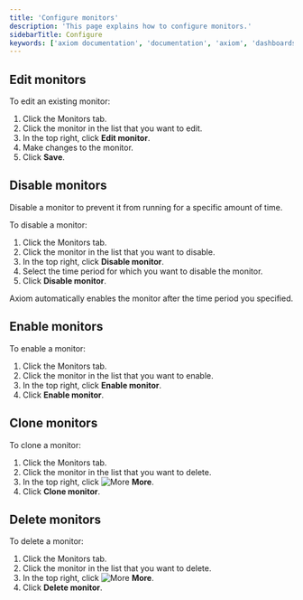```yaml
---
title: 'Configure monitors'
description: 'This page explains how to configure monitors.'
sidebarTitle: Configure
keywords: ['axiom documentation', 'documentation', 'axiom', 'dashboards', 'monitors', 'notifiers', 'slack', 'email', 'pagerduty', 'webhook', 'opsgenie', 'discord', 'discord webhook']
---
```


## Edit monitors

To edit an existing monitor:

1. Click the Monitors tab.
1. Click the monitor in the list that you want to edit.
1. In the top right, click **Edit monitor**.
1. Make changes to the monitor.
1. Click **Save**.

## Disable monitors

Disable a monitor to prevent it from running for a specific amount of time.

To disable a monitor:

1. Click the Monitors tab.
1. Click the monitor in the list that you want to disable.
1. In the top right, click **Disable monitor**.
1. Select the time period for which you want to disable the monitor.
1. Click **Disable monitor**.

Axiom automatically enables the monitor after the time period you specified.

## Enable monitors

To enable a monitor:

1. Click the Monitors tab.
1. Click the monitor in the list that you want to enable.
1. In the top right, click **Enable monitor**.
1. Click **Enable monitor**.

## Clone monitors

To clone a monitor:

1. Click the Monitors tab.
1. Click the monitor in the list that you want to delete.
1. In the top right, click <img src="/doc-assets/icons/ellipsis-vertical.svg" className="inline-icon" alt="More" /> **More**.
1. Click **Clone monitor**.

## Delete monitors

To delete a monitor:

1. Click the Monitors tab.
1. Click the monitor in the list that you want to delete.
1. In the top right, click <img src="/doc-assets/icons/ellipsis-vertical.svg" className="inline-icon" alt="More" /> **More**.
1. Click **Delete monitor**.